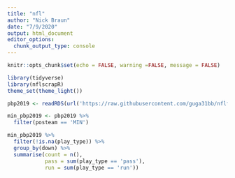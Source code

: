```yaml
---
title: "nfl"
author: "Nick Braun"
date: "7/9/2020"
output: html_document
editor_options: 
  chunk_output_type: console
---
```


```r
knitr::opts_chunk$set(echo = FALSE, warning =FALSE, message = FALSE)
```

```r
library(tidyverse)
library(nflscrapR)
theme_set(theme_light())
```

```r
pbp2019 <- readRDS(url('https://raw.githubusercontent.com/guga31bb/nflfastR-data/master/data/play_by_play_2019.rds'))
```

```r
min_pbp2019 <- pbp2019 %>%
  filter(posteam == 'MIN')

min_pbp2019 %>%
  filter(!is.na(play_type)) %>%
  group_by(down) %>%
  summarise(count = n(),
            pass = sum(play_type == 'pass'),
            run = sum(play_type == 'run'))
```


